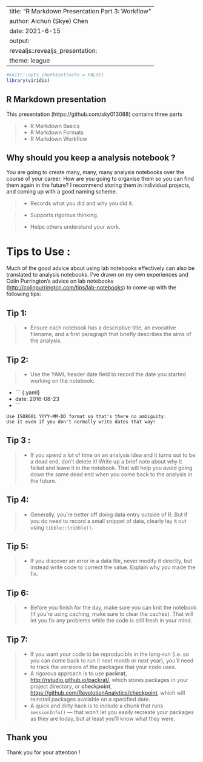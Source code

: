 
---
title: "R Markdown Presentation Part 3: Workflow"
author: Aichun (Skye) Chen
date: 2021-6-15
output: 
  revealjs::revealjs_presentation:
    theme: league
---

```r
#knitr::opts_chunk$set(echo = FALSE)
library(viridis)
```


<!-- ## R Markdown workflow -->

<!-- Earlier, we discussed a basic workflow for capturing your R code where you work interactively in the *console*, then capture what works in the *script editor*. -->
<!-- R Markdown brings together the console and the script editor, blurring the lines between interactive exploration and long-term code capture. -->
<!-- You can rapidly iterate within a chunk, editing and re-executing with Cmd/Ctrl + Shift + Enter. -->
<!-- When you're happy, you move on and start a new chunk. -->
## R Markdown presentation

This presentation (https://github.com/sky013088)  contains three parts  

>- R Markdown Basics
>- R Markdown Formats
>- R Markdown Workflow 

<!-- ## R Markdown as a Great Analysis Notebook  -->
<!-- R Markdown is also important because it so tightly integrates prose and code. -->
<!-- This makes it a great **analysis notebook** because it lets you develop code and record your thoughts. -->
<!-- An analysis notebook shares many of the same goals as a classic lab notebook in the physical sciences. -->
<!-- It: -->


##  Why should you keep a analysis notebook ? 

  You are going to create many, many, many analysis notebooks over the course of your career.
    How are you going to organise them so you can find them again in the future?
    I recommend storing them in individual projects, and coming up with a good naming scheme.

>-   Records what you did and why you did it.
    <!-- Regardless of how great your memory is, if you don't record what you do, there will come a time when you have forgotten important details. -->
    <!-- Write them down so you don't forget! -->

>-   Supports rigorous thinking.
    <!-- You are more likely to come up with a strong analysis if you record your thoughts as you go, and continue to reflect on them. -->
    <!-- This also saves you time when you eventually write up your analysis to share with others. -->


>-   Helps others understand your work.
    <!-- It is rare to do data analysis by yourself, and you'll often be working as part of a team. -->
    <!-- A lab notebook helps you share not only what you've done, but why you did it with your colleagues or lab mates. -->


# Tips to Use : 
Much of the good advice about using lab notebooks effectively can also be translated to analysis notebooks.
I've drawn on my own experiences and Colin Purrington's advice on lab notebooks (<http://colinpurrington.com/tips/lab-notebooks>) to come up with the following tips:


## Tip 1: 
>-   Ensure each notebook has a descriptive title, an evocative filename, and a first paragraph that briefly describes the aims of the analysis.

## Tip 2: 
>-   Use the YAML header date field to record the date you started working on the notebook:

  *  ``` {.yaml}
  *  date: 2016-08-23
  *  ```

    Use ISO8601 YYYY-MM-DD format so that's there no ambiguity.
    Use it even if you don't normally write dates that way!
## Tip 3 : 
>-   If you spend a lot of time on an analysis idea and it turns out to be a dead end, don't delete it!
    Write up a brief note about why it failed and leave it in the notebook.
    That will help you avoid going down the same dead end when you come back to the analysis in the future.

## Tip 4:
>-   Generally, you're better off doing data entry outside of R.
    But if you do need to record a small snippet of data, clearly lay it out using `tibble::tribble()`.

## Tip 5: 
>-   If you discover an error in a data file, never modify it directly, but instead write code to correct the value.
    Explain why you made the fix.


## Tip 6: 
>-   Before you finish for the day, make sure you can knit the notebook (if you're using caching, make sure to clear the caches).
    That will let you fix any problems while the code is still fresh in your mind.

## Tip 7: 
>-   If you want your code to be reproducible in the long-run (i.e. so you can come back to run it next month or next year), you'll need to track the versions of the packages that your code uses.
>-    A rigorous approach is to use **packrat**, <http://rstudio.github.io/packrat/>, which stores packages in your project directory, or **checkpoint**, <https://github.com/RevolutionAnalytics/checkpoint>, which will reinstall packages available on a specified date.
 >-   A quick and dirty hack is to include a chunk that runs `sessionInfo()` --- that won't let you easily recreate your packages as they are today, but at least you'll know what they were.



## Thank you 
  Thank you for your attention !


























